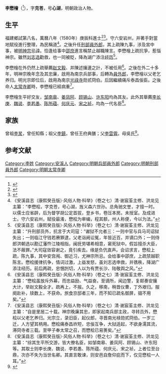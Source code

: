 {{明清人物信息框
| 姓名 = 李懋檜
| 原名 =
| 圖片名稱= 
| 圖片大小 =
| 圖片說明 = 
| 最高職務 =
| 國家 = 大明 
| 爵位 =
| 籍貫 = 福建泉州府安溪縣
| 族裔 = 
| 旗籍 = 
| 字號 = 
| 諡號 =
| 出生日期 =
| 出生地點 =福建泉州府安溪縣
| 逝世日期 = 
| 逝世地點 =
| 墓葬 =
| 配偶 = 
| 親屬 = 
| 出身 =
* 萬曆八年庚辰科進士
| 經歷 =
| 著作 =  
}}
'''李懋檜'''（{{bd|？||1621年}}<ref>{{cite book|author=福建省地方志编纂委员会|title=福建省志 人物志(上)|year=2003|publisher=中国社会科学出版社|location=北 京|isbn=7-5004-4128-2|url=http://www.fjsq.gov.cn/showtext.asp?ToBook=144&index=636&|access-date=2012-08-25|archive-url=https://web.archive.org/web/20160304105030/http://www.fjsq.gov.cn/showtext.asp?ToBook=144&index=636&|archive-date=2016-03-04|dead-url=yes}}</ref>），字'''克苍'''，号'''心湖'''，明朝政治人物。

== 生平 ==
福建鄉試第八名，萬曆八年（1580年）庚辰科進士<ref>{{Cite book|title=《皇明贡举考》卷五|last=（明）[[张朝瑞|张朝瑞]]|first=|publisher=《续修四库全书》史部第828册|year=|isbn=|location=|pages=}}</ref><ref>{{Cite book|title=贡举志五种 上|last=鲁小俊，江俊伟著|first=|publisher=武汉：武汉大学出版社|year=2009|isbn=978-7-307-07043-1|location=|pages=}}</ref>。守六安岩州，并著手對當地賦役進行整理，為民稱道<ref>《安溪县志（康熙癸丑版）·风俗人物·科举》（卷之七）清·谢宸荃主修、洪龙见主纂：“李懋桧，字克苍，号心湖，旌义森六世孙。总角驰文誉，才擅一时。以儒士应省辟，后为督学胡公定首拔，登乡书，卷压本房。未授室。及成进士。守六安岩州，赋役最淆，懋桧为审编，程其额，州人称便，今以为法。”</ref>。之後升任[[刑部|刑部]][[員外郎|員外郎]]，其上疏陳九事，涉及宮中事，被[[明神宗|明神宗]]忌諱。恰逢给事中[[邵庶|邵庶]]進言稱禁止越職陳言。李懋檜上疏抗爭，惹惱神宗。雖然[[刘志选|刘志选]]勸救，也一同被貶，降為湖广添注[[经历|经历]]<ref>《安溪县志（康熙癸丑版）·风俗人物·科举》（卷之七）清·谢宸荃主修、洪龙见主纂：“升刑部员外，抗言于大司寇：“谳狱不允者三：一则中官与兵马司诏狱失出；一则临江守钱若赓罪逮，父老诣阙讼冤，年皆近百，并谪口外；一则侍郎洪朝选以勘辽藩忤江陵相指，闽抚劳堪希相意，窘死狱中。假旨擅杀大臣，法不蔽罪。”大司寇敛容谢之，竟引疾去。缘是负伉直声。会诏求言，懋桧上疏，陈九事，其中安宫闱、御近习，尤神宗所忌。会给事中邵庶，上疏禁越职陈言。懋桧援律抗争，情词过激，上益发怒，虽刘志选申救，并镌秩，降湖广添注经历。前后两疏，忠悃剀切，人以为有贾长沙、陆敬舆之风。”</ref>。

李懋檜在外仍然上疏舉薦[[赵文毅|赵文毅]]、并陳述攘邊之計，不被任用<ref>《安溪县志（康熙癸丑版）·风俗人物·科举》（卷之七）清·谢宸荃主修、洪龙见主纂：“懋桧虽放斥外幕，而忠益励、气益奋。至谪所，闻边警，复邮奏安攘大计，举赵文毅全才。疏再上，不报。久之，移南，稍晋仪曹，丁外艰归。服阕赴补，牍数上，不获命。旅食京邸者三年，而不知已疏名御屏，锢不用矣。”</ref>。之後在外二十多年，明神宗晚年念及其忠廉，啟用為南京兵部事，后轉為[[員外郎|員外郎]]，李懋檜以父老乞养归。明光宗即位后，啟用為南京[[光祿寺|光祿寺]]勋贰冏伯。后因繼續痛斥泰昌佞臣。之後命人[[太常寺卿|太常寺卿]]時，李懋檜已經病重<ref>《安溪县志（康熙癸丑版）·风俗人物·科举》（卷之七）清·谢宸荃主修、洪龙见主纂：“自是里居二十载。神宗晚廉其忠，即家起南兵部主政，寻转员外，懋桧以父老乞养归。光宗立，录旧臣，起仪郎，寻晋南光禄勋贰冏伯。一岁三迁，人方望其柄用。懋桧痛泰昌祚短，忠佞互争，大狱适起，不欲身濡其流，滞冏寺者三载。至甲子奉太常之召，而懋桧已易箦矣。”</ref>。

李懋檜生平好交友，[[邹南皋|邹南皋]]、[[姜凤阿|姜凤阿]]、[[顾锡山|顾锡山]]、[[许东阳|许东阳]]均為其友。此外其舉薦[[李長庚_(明朝)|李长庚]]、[[魏说|魏说]]、[[李若愚|李若愚]]、[[陈所蕴|陈所蕴]]、[[何庆元|何庆元]]、[[宋之祯|宋之祯]]，均為一代名臣<ref>《安溪县志（康熙癸丑版）·风俗人物·科举》（卷之七）清·谢宸荃主修、洪龙见主纂：“综其生平所交游，皆大僚名臣，如邹南皋、姜凤阿、顾锡山、许东阳等。其取士则李长庚、魏说、李若愚、陈所蕴、何庆元、宋之祯，上者位至台鼎，次亦不失为当世名卿。其直言敢谏，则安邑自詹仰庇而下，仅见懋桧一人耳。”</ref>。

== 家族 ==
曾祖[[李㫤|李㫤]]，曾任知縣；祖父[[李鎮|李鎮]]，曾任王府典膳；父[[李雲霄|李雲霄]]。母吳氏<ref>{{Cite book|title=天一阁藏明代科举录选刊 登科录 点校本|last=龚延明主编|first=|publisher=宁波出版社|year=2016|isbn=978-7-5526-2320-8|location=宁波|pages=|quote=《天一閣藏明代科舉錄選刊.登科錄》之《萬曆八年庚辰科登科錄》}}</ref>。

==参考文献==
{{reflist}}

{{萬曆八年庚辰科殿試金榜}}

{{Authority control}}

{{DEFAULTSORT:Li李}}
[[Category:李姓|Category:李姓]]
[[Category:安溪人|Category:安溪人]]
[[Category:明朝兵部員外郎|Category:明朝兵部員外郎]]
[[Category:明朝刑部員外郎|Category:明朝刑部員外郎]]
[[Category:明朝太常寺卿|Category:明朝太常寺卿]]